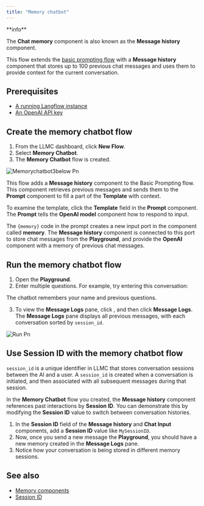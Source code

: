 ```yaml
---
title: "Memory chatbot"
---
```


<Info>
  **info**

  The **Chat memory** component is also known as the **Message history** component.
</Info>

This flow extends the [basic prompting flow](https://docs.langflow.org/basic-prompting) with a **Message history** component that stores up to 100 previous chat messages and uses them to provide context for the current conversation.

## **Prerequisites**[**​**](https://docs.langflow.org/memory-chatbot#prerequisites)

- [A running Langflow instance](https://docs.langflow.org/get-started-installation)
- [An OpenAI API key](https://platform.openai.com/)

## **Create the memory chatbot flow**[**​**](https://docs.langflow.org/memory-chatbot#create-the-memory-chatbot-flow)

1. From the LLMC dashboard, click **New Flow**.
2. Select **Memory Chatbot**.
3. The **Memory Chatbot** flow is created.

![Memorychatbot3below Pn](/images/memorychatbot3below.png)

This flow adds a **Message history** component to the Basic Prompting flow. This component retrieves previous messages and sends them to the **Prompt** component to fill a part of the **Template** with context.

To examine the template, click the **Template** field in the **Prompt** component. The **Prompt** tells the **OpenAI model** component how to respond to input.

The `{memory}` code in the prompt creates a new input port in the component called **memory**. The **Message history** component is connected to this port to store chat messages from the **Playground**, and provide the **OpenAI** component with a memory of previous chat messages.

## **Run the memory chatbot flow**[**​**](https://docs.langflow.org/memory-chatbot#run-the-memory-chatbot-flow)

1. Open the **Playground**.
2. Enter multiple questions. For example, try entering this conversation:

The chatbot remembers your name and previous questions.

3. To view the **Message Logs** pane, click , and then click **Message Logs**. The **Message Logs** pane displays all previous messages, with each conversation sorted by `session_id`.

![Run Pn](/images/run.png)

## **Use Session ID with the memory chatbot flow**[**​**](https://docs.langflow.org/memory-chatbot#use-session-id-with-the-memory-chatbot-flow)

`session_id` is a unique identifier in LLMC that stores conversation sessions between the AI and a user. A `session_id` is created when a conversation is initiated, and then associated with all subsequent messages during that session.

In the **Memory Chatbot** flow you created, the **Message history** component references past interactions by **Session ID**. You can demonstrate this by modifying the **Session ID** value to switch between conversation histories.

1. In the **Session ID** field of the **Message history** and **Chat Input** components, add a **Session ID** value like `MySessionID`.
2. Now, once you send a new message the **Playground**, you should have a new memory created in the **Message Logs** pane.
3. Notice how your conversation is being stored in different memory sessions.

## **See also**[**​**](https://docs.langflow.org/memory-chatbot#see-also)

- [Memory components](https://docs.langflow.org/components-memories)
- [Session ID](https://docs.langflow.org/session-id)
